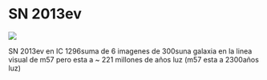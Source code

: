# SN 2013ev
<img src="https://astroccd.files.wordpress.com/2012/12/sn2013ev-6-300sf.jpg" />

SN 2013ev en IC 1296suma de 6 imagenes de 300suna galaxia en la linea visual de m57 pero esta a ~ 221 millones de años luz (m57 esta a 2300años luz)